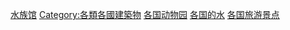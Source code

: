 {{Categories by country|nocat}}

[[Category:水族馆|]]
[[Category:各類各國建築物|Category:各類各國建築物]]
[[Category:各国动物园|]]
[[Category:各国的水|]]
[[Category:各国旅游景点|]]